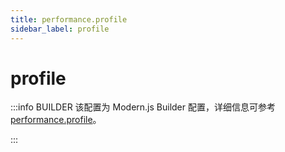 ```yaml
---
title: performance.profile
sidebar_label: profile
---
```

# profile

:::info BUILDER
该配置为 Modern.js Builder 配置，详细信息可参考 [performance.profile](https://modernjs.dev/builder/api/config-performance.html#performance-profile)。

:::


<Main />
